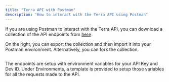 ```yaml
---
title: "Terra API with Postman"
description: "How to interact with the Terra API using Postman"
---
```

If you are using Postman to interact with the Terra API, you can download a collection of the API endpoints from [here](https://www.postman.com/terraapi/workspace/16728263-411a-420e-9e65-604b6d64d9c2/overview)

On the right, you can export the collection and then import it into your Postman environment. Alternatively, you can fork the collection.

<img className="block" src="images/files_readme_io/_98a981a_image.png" alt="" />

The endpoints are setup with environment variables for your API Key and Dev ID. Under Environments, a template is provided to setup those variables for all the requests made to the API.

<img className="block" src="images/files_readme_io/_4b8d34d_image.png" alt="" />

